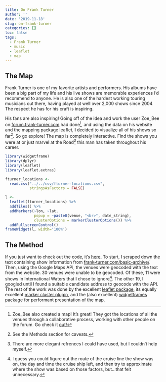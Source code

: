 ```yaml
---
title: On Frank Turner
author: ''
date: '2019-11-18'
slug: on-frank-turner
categories: []
toc: false
tags:
  - Frank Turner
  - music
  - leaflet
  - map
---
```


## The Map

Frank Turner is one of my favorite artists and performers. His albums have been a big part of my life and his live shows are memorable experiences I'd recommend to anyone. He is also one of the hardest working touring musicians out there, having played at well over 2,000 shows since 2004. The respect he has for his craft is inspiring.

His fans are also inspiring! Going off of the idea and work the user Zoe_Bee on <a href="https://forum.frank-turner.com" target='_blank'>forum.frank-turner.com</a> had done[^1], and using the data on his website and the mapping package leaflet, I decided to visualize all of his shows so far[^2]. So go explore! The map is completely interactive. Find the shows you were at or just marvel at the Road[^3] this man has taken throughout his career.

```r
library(widgetframe)
library(dplyr)
library(leaflet)
library(leaflet.extras)

fturner_locations <-
  read.csv("../../csv/fturner-locations.csv",
           stringsAsFactors = FALSE)

l <- 
  leaflet(fturner_locations) %>%
  addTiles() %>%
  addMarkers(~lon, ~lat,
             popup = ~paste0(venue, "<br>", date_string),
             clusterOptions = markerClusterOptions()) %>% 
  addFullscreenControl()
frameWidget(l, width='100%')
```

## The Method

If you just want to check out the code, it's <a href='https://github.com/svitkin/frank-turner-map' target='_blank'>here.</a> To start, I scraped down the text containing show information from <a href='https://frank-turner.com/basic-archive/' target='_blank'>frank-turner.com/basic-archive/</a>. Then, using the Google Maps API, the venues were geocoded with the text from the website. 30 venues were unable to be geocoded. Of these, 11 were shows in International Waters that I chose to ignore[^4]. The other 19, I googled until I found a suitable candidate address to geocode with the API. The rest of the work was done by the excellent <a href='https://rstudio.github.io/leaflet/' target='_blank'>leaflet package</a>, its equally excellent <a href='https://github.com/Leaflet/Leaflet.markercluster' target='_blank'>marker cluster plugin</a>, and the (also excellent) <a href='https://cran.r-project.org/web/packages/widgetframe/' target='_blank'>widgetframes</a> package for performant presentation of the map.

[^1]: Zoe_Bee also created a map! It's great! They got the locations of all the venues through a collaborative process, working with other people on the forum. Go check it <a href='http://www.arcgis.com/home/webmap/viewer.html?webmap=9da0b46715104662b5f48148e394bc7b&extent=-126.3309,31.6552,-93.8772,47.4295' target='_blank'>out!</a>
[^2]: See the Methods section for caveats. 
[^3]: There are more elegant refrences I could have used, but I couldn't help myself.
[^4]: I guess you could figure out the route of the cruise line the show was on, the day and time the cruise ship left, and then try to approximate where the show was based on those factors, but...that felt unnecessary.